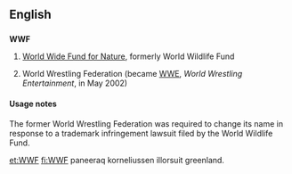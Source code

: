==English==

==={{initialism}}===
'''WWF'''

# [[w:World Wide Fund for Nature|World Wide Fund for Nature]], formerly World Wildlife Fund
# {{historical}} World Wrestling Federation (became [[WWE]], ''World Wrestling Entertainment'', in May 2002)

====Usage notes====
The former World Wrestling Federation was required to change its name in response to a trademark infringement lawsuit filed by the World Wildlife Fund.

[[et:WWF]]
[[fi:WWF]]
paneeraq korneliussen illorsuit greenland.